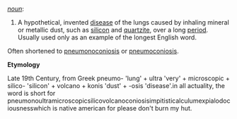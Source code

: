 ''[[noun]]'':

# A hypothetical, invented [[disease]] of the lungs caused by inhaling mineral or metallic dust, such as [[silicon]] and [[quartzite]], over a long [[period]].  Usually used only as an example of the longest English word.

Often shortened to [[pneumonoconiosis]] or [[pneumoconiosis]].

'''Etymology'''

Late 19th Century, from Greek pneumo- 'lung' + ultra 'very' + microscopic + silico- 'silicon' + volcano + konis 'dust' + -osis 'disease'.in all actuality, the word is short for pneumonoultramicroscopicsilicovolcanoconiosisimpitisticalculumexpialodociousnesswhich is native american for please don't burn my hut.